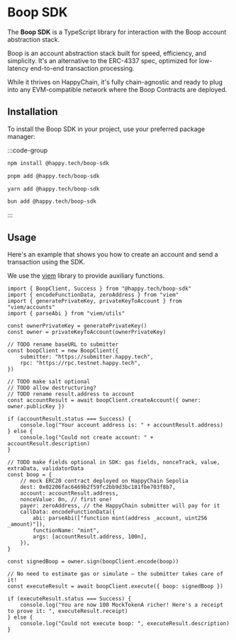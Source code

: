# Boop SDK

The **Boop SDK** is a TypeScript library for interaction with the Boop account abstraction stack.

Boop is an account abstraction stack built for speed, efficiency, and simplicity.
It's an alternative to the ERC-4337 spec, optimized for low-latency end-to-end transaction processing.

While it thrives on HappyChain, it's fully chain-agnostic and ready to plug into any EVM-compatible
network where the Boop Contracts are deployed.

## Installation

To install the Boop SDK in your project, use your preferred package manager:

:::code-group

```bash [npm]
npm install @happy.tech/boop-sdk
```

```bash [pnpm]
pnpm add @happy.tech/boop-sdk
```

```bash [yarn]
yarn add @happy.tech/boop-sdk
```

```bash [bun]
bun add @happy.tech/boop-sdk
```

:::

## Usage

Here's an example that shows you how to create an account and send a transaction using the SDK.

We use the [viem](https://viem.sh) library to provide auxiliary functions.

```
import { BoopClient, Success } from "@happy.tech/boop-sdk"
import { encodeFunctionData, zeroAddress } from "viem"
import { generatePrivateKey, privateKeyToAccount } from "viem/accounts"
import { parseAbi } from "viem/utils"

const ownerPrivateKey = generatePrivateKey()
const owner = privateKeyToAccount(ownerPrivateKey)

// TODO rename baseURL to submitter
const boopClient = new BoopClient({
    submitter: "https://submitter.happy.tech",
    rpc: "https://rpc.testnet.happy.tech",
})

// TODO make salt optional
// TODO allow destructuring?
// TODO rename result.address to account
const accountResult = await boopClient.createAccount({ owner: owner.publicKey })

if (accountResult.status === Success) {
    console.log("Your account address is: " + accountResult.address)
} else {
    console.log("Could not create account: " + accountResult.description)
}

// TODO make fields optional in SDK: gas fields, nonceTrack, value, extraData, validatorData
const boop = {
    // mock ERC20 contract deployed on HappyChain Sepolia
    dest: 0x02206fac6469b2f59fc2bb9d3bc181fbe703f8b7,
    account: accountResult.address,
    nonceValue: 0n, // first one!
    payer: zeroAddress, // the HappyChain submitter will pay for it
    callData: encodeFunctionData({
        abi: parseAbi(["function mint(address _account, uint256 _amount)"]),
        functionName: "mint",
        args: [accountResult.address, 100n],
    }),
}

const signedBoop = owner.sign(boopClient.encode(boop))

// No need to estimate gas or simulate — the submitter takes care of it!
const executeResult = await boopClient.execute({ boop: signedBoop })

if (executeResult.status === Success) {
    console.log("You are now 100 MockTokenA richer! Here's a receipt to prove it: ", executeResult.receipt)
} else {
    console.log("Could not execute boop: ", executeResult.description)
}
```
